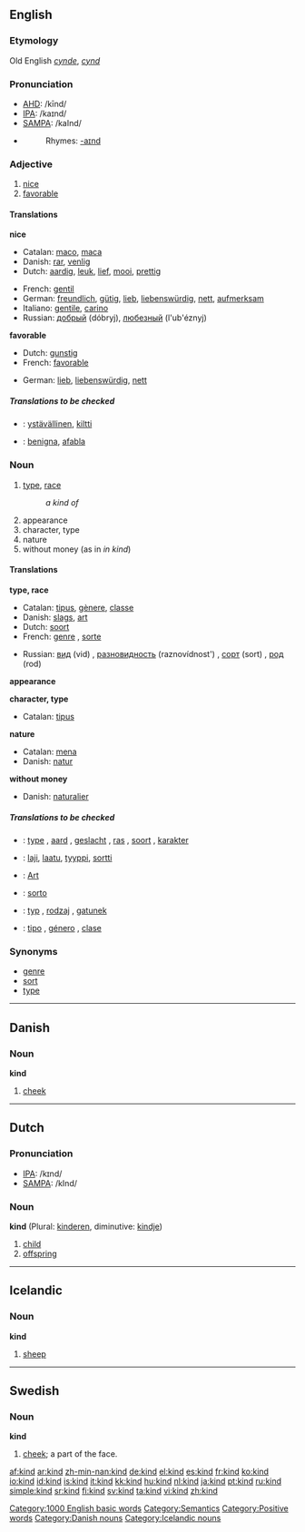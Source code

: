 {{see|Kind}}
==English==

{{rank|money|door|round|277|kind|form|hundred|believe}}

===Etymology===
Old English ''[[cynde]]'', ''[[cynd]]''

===Pronunciation===
*[[w:AHD|AHD]]: /kīnd/
*[[w:IPA|IPA]]: /kaɪnd/
*[[w:SAMPA|SAMPA]]: /kaInd/
*{{audio|en-us-kind.ogg|Audio (US)}}
*:Rhymes: [[Rhymes:English:-aɪnd|-aɪnd]]

===Adjective===
{{en-adj-er}}

# [[nice]]
# [[favorable]]

====Translations====
'''nice'''
{{top}}
*Catalan: [[maco]], [[maca]]
*Danish: [[rar]], [[venlig]]
*Dutch: [[aardig]], [[leuk]], [[lief]], [[mooi]], [[prettig]]
{{mid}}
*French: [[gentil]]
*German: [[freundlich]], [[gütig]], [[lieb]], [[liebenswürdig]], [[nett]], [[aufmerksam]]
*Italiano: [[gentile]], [[carino]]
*Russian: [[добрый]] (dóbryj), [[любезный]] (l'ub'éznyj)
{{bottom}}

'''favorable'''
{{top}}
*Dutch: [[gunstig]]
*French: [[favorable]]
{{mid}}
*German: [[lieb]], [[liebenswürdig]], [[nett]]
{{bottom}}

=====Translations to be checked=====
{{checktrans}}
*{{ttbc|Finnish}}: [[ystävällinen]], [[kiltti]]
*{{ttbc|Ido}}: [[benigna]], [[afabla]]

===Noun===
{{en-noun}}

# [[type]], [[race]] <!--preposition?-->
#:''a kind of''
# appearance <!-- ? -->
# character, type <!-- redundant? -->
# nature <!--redundant? -->
# without money (as in ''in kind'') <!--===Derived terms===? -->

====Translations====
'''type, race'''
{{top}}
*Catalan: [[tipus]], [[gènere]], [[classe]]
*Danish: [[slags]], [[art]]
*Dutch: [[soort]]
*French: [[genre]] {{m}}, [[sorte]] {{f}}
{{mid}}
*Russian: [[вид]] (vid) {{m}}, [[разновидность]] (raznovídnost') {{f}}, [[сорт]] (sort) {{m}}, [[род]] (rod) {{m}}
{{bottom}}

'''appearance'''
{{top}}
{{mid}}
{{bottom}}

'''character, type'''
{{top}}
*Catalan: [[tipus]]
{{mid}}
{{bottom}}

'''nature'''
{{top}}
*Catalan: [[mena]]
*Danish: [[natur]]
{{mid}}
{{bottom}}

'''without money'''
{{top}}
*Danish: [[naturalier]]
{{mid}}
{{bottom}}

=====Translations to be checked=====
{{checktrans}}
*{{ttbc|Dutch}}: [[type]] {{n}}, [[aard]] {{m}}, [[geslacht]] {{n}}, [[ras]] {{n}}, [[soort]] {{f}}, [[karakter]] {{n}}
*{{ttbc|Finnish}}: [[laji]], [[laatu]], [[tyyppi]], [[sortti]]
*{{ttbc|German}}: [[Art]] {{f}}
*{{ttbc|Ido}}: [[sorto]]
*{{ttbc|Polish}}: [[typ]] {{m}}, [[rodzaj]] {{m}}, [[gatunek]] {{m}}
*{{ttbc|Spanish}}: [[tipo]] {{m}}, [[género]] {{m}}, [[clase]] {{f}}

===Synonyms===
*[[genre]]
*[[sort]]
*[[type]]

----

==Danish==

===Noun===
'''kind'''

# [[cheek]]

----

==Dutch==

===Pronunciation===
*[[w:IPA|IPA]]: /kɪnd/
*[[w:SAMPA|SAMPA]]: /kInd/

===Noun===
'''kind''' {{n}} (Plural: [[kinderen]], diminutive: [[kindje]])

# [[child]]
# [[offspring]]

----

==Icelandic==

===Noun===
'''kind''' {{f}}

# [[sheep]]

----

==Swedish==

===Noun===
{{sv-noun-reg-r-c|2=kinde}}
'''kind''' {{c}}

# {{sv-anatomy}} [[cheek]]; a part of the face.

[[Category:1000 English basic words]]
[[Category:Semantics]]
[[Category:Positive words]]
[[Category:Danish nouns]]
[[Category:Icelandic nouns]]

[[af:kind]]
[[ar:kind]]
[[zh-min-nan:kind]]
[[de:kind]]
[[el:kind]]
[[es:kind]]
[[fr:kind]]
[[ko:kind]]
[[io:kind]]
[[id:kind]]
[[is:kind]]
[[it:kind]]
[[kk:kind]]
[[hu:kind]]
[[nl:kind]]
[[ja:kind]]
[[pt:kind]]
[[ru:kind]]
[[simple:kind]]
[[sr:kind]]
[[fi:kind]]
[[sv:kind]]
[[ta:kind]]
[[vi:kind]]
[[zh:kind]]